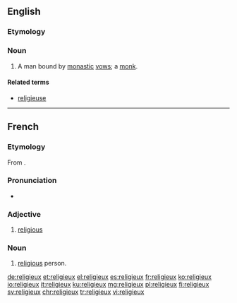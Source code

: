 ==English==

===Etymology===
{{etyl|fr|en}}

===Noun===
{{en-noun|?}}

# A man bound by [[monastic]] [[vow]]s; a [[monk]].

====Related terms====
* [[religieuse]]

{{Webster 1913}}

----

==French==

===Etymology===
From {{etyl|la|fr}} {{term|religiōsus|lang=la}}.

===Pronunciation===
* {{audio|Fr-religieux.ogg|Audio}}

===Adjective===
{{fr-adj|f=religieuse|mplural=religieux}}

# [[religious]]

===Noun===
{{fr-noun|m|pl=religieux}}

# [[religious]] person.

[[de:religieux]]
[[et:religieux]]
[[el:religieux]]
[[es:religieux]]
[[fr:religieux]]
[[ko:religieux]]
[[io:religieux]]
[[it:religieux]]
[[ku:religieux]]
[[mg:religieux]]
[[pl:religieux]]
[[fi:religieux]]
[[sv:religieux]]
[[chr:religieux]]
[[tr:religieux]]
[[vi:religieux]]